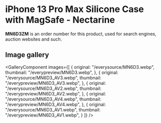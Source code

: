 
# iPhone 13 Pro Max Silicone Case with MagSafe - Nectarine

<Callout type='info' emoji='👉🏻'>**MN6D3ZM** is an order number for this product, used for search engines, auction websites and such.</Callout>

## Image gallery

<GalleryComponent
    images={[
      {
        original: "/everysource/MN6D3.webp",
        thumbnail: "/everypreview/MN6D3.webp",
      },
      {
        original: "/everysource/MN6D3_AV3.webp",
        thumbnail: "/everypreview/MN6D3_AV3.webp",
      },
      {
        original: "/everysource/MN6D3_AV2.webp",
        thumbnail: "/everypreview/MN6D3_AV2.webp",
      },
      {
        original: "/everysource/MN6D3_AV4.webp",
        thumbnail: "/everypreview/MN6D3_AV4.webp",
      },
      {
        original: "/everysource/MN6D3_AV1.webp",
        thumbnail: "/everypreview/MN6D3_AV1.webp",
      }
    ]}
  />
